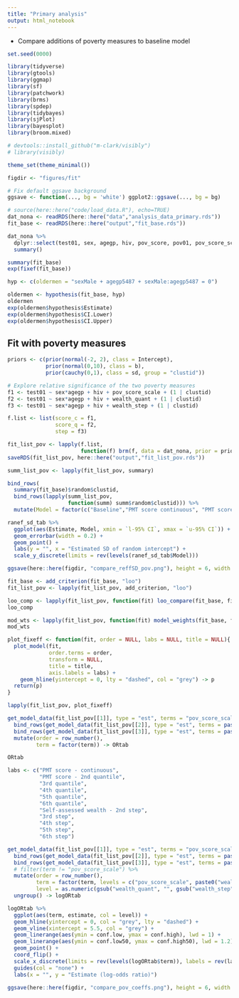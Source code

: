 ```yaml
---
title: "Primary analysis"
output: html_notebook
---
```


+ Compare additions of poverty measures to baseline model 

```r

set.seed(0000)

library(tidyverse)
library(gtools)
library(ggmap)
library(sf)
library(patchwork)
library(brms)
library(spdep)
library(tidybayes)
library(sjPlot)
library(bayesplot)
library(broom.mixed)

# devtools::install_github("m-clark/visibly")
# library(visibly)

theme_set(theme_minimal())

figdir <- "figures/fit"

# Fix default ggsave background
ggsave <- function(..., bg = 'white') ggplot2::ggsave(..., bg = bg)

```

```r

# source(here::here("code/load_data.R"), echo=TRUE)
dat_nona <- readRDS(here::here("data","analysis_data_primary.rds"))
fit_base <- readRDS(here::here("output","fit_base.rds"))

dat_nona %>% 
  dplyr::select(test01, sex, agegp, hiv, pov_score, pov01, pov_score_scale, wealth_quant, wealth_step, know_test, know_trt, know_died) %>% 
  summary()

summary(fit_base)
exp(fixef(fit_base))

```

```r

hyp <- c(oldermen = "sexMale + agegp5487 + sexMale:agegp5487 = 0")

oldermen <- hypothesis(fit_base, hyp)
oldermen
exp(oldermen$hypothesis$Estimate)
exp(oldermen$hypothesis$CI.Lower)
exp(oldermen$hypothesis$CI.Upper)

```

## Fit with poverty measures

```r

priors <- c(prior(normal(-2, 2), class = Intercept),
            prior(normal(0,10), class = b),
            prior(cauchy(0,1), class = sd, group = "clustid"))

```

```r

# Explore relative significance of the two poverty measures
f1 <- test01 ~ sex*agegp + hiv + pov_score_scale + (1 | clustid)
f2 <- test01 ~ sex*agegp + hiv + wealth_quant + (1 | clustid)
f3 <- test01 ~ sex*agegp + hiv + wealth_step + (1 | clustid)

f.list <- list(score_c = f1,
               score_q = f2, 
               step = f3)

fit_list_pov <- lapply(f.list, 
                       function(f) brm(f, data = dat_nona, prior = priors, family = "bernoulli"))
saveRDS(fit_list_pov, here::here("output","fit_list_pov.rds"))

```

```r

summ_list_pov <- lapply(fit_list_pov, summary)

bind_rows(
  summary(fit_base)$random$clustid,
  bind_rows(lapply(summ_list_pov, 
                   function(summ) summ$random$clustid))) %>% 
  mutate(Model = factor(c("Baseline","PMT score continuous", "PMT score quantile", "Self-assessed wealth"))) -> ranef_sd_tab

ranef_sd_tab %>% 
  ggplot(aes(Estimate, Model, xmin = `l-95% CI`, xmax = `u-95% CI`)) +
  geom_errorbar(width = 0.2) +
  geom_point() +
  labs(y = "", x = "Estimated SD of random intercept") +
  scale_y_discrete(limits = rev(levels(ranef_sd_tab$Model)))

ggsave(here::here(figdir, "compare_reffSD_pov.png"), height = 6, width = 6)

```

```r

fit_base <- add_criterion(fit_base, "loo")
fit_list_pov <- lapply(fit_list_pov, add_criterion, "loo")

loo_comp <- lapply(fit_list_pov, function(fit) loo_compare(fit_base, fit, criterion = "loo"))
loo_comp

mod_wts <- lapply(fit_list_pov, function(fit) model_weights(fit_base, fit))
mod_wts

```

```r

plot_fixeff <- function(fit, order = NULL, labs = NULL, title = NULL){
  plot_model(fit, 
             order.terms = order,
             transform = NULL, 
             title = title,
             axis.labels = labs) + 
    geom_hline(yintercept = 0, lty = "dashed", col = "grey") -> p
  return(p)
}

lapply(fit_list_pov, plot_fixeff)

```

```r

get_model_data(fit_list_pov[[1]], type = "est", terms = "pov_score_scale") %>% 
  bind_rows(get_model_data(fit_list_pov[[2]], type = "est", terms = paste0("wealth_quant",2:6))) %>% 
  bind_rows(get_model_data(fit_list_pov[[3]], type = "est", terms = paste0("wealth_step",2:6))) %>% 
  mutate(order = row_number(),
         term = factor(term)) -> ORtab

ORtab

```

```r

labs <- c("PMT score - continuous",
          "PMT score - 2nd quantile",
          "3rd quantile",
          "4th quantile",
          "5th quantile",
          "6th quantile",
          "Self-assessed wealth - 2nd step",
          "3rd step",
          "4th step",
          "5th step",
          "6th step")

get_model_data(fit_list_pov[[1]], type = "est", terms = "pov_score_scale", transform = NULL) %>% 
  bind_rows(get_model_data(fit_list_pov[[2]], type = "est", terms = paste0("wealth_quant",2:6), transform = NULL)) %>% 
  bind_rows(get_model_data(fit_list_pov[[3]], type = "est", terms = paste0("wealth_step",2:6), transform = NULL)) %>%
  # filter(term != "pov_score_scale") %>%
  mutate(order = row_number(),
         term = factor(term, levels = c("pov_score_scale", paste0("wealth_quant",2:6),paste0("wealth_step",2:6))),
         level = as.numeric(gsub("wealth_quant", "", gsub("wealth_step","",term)))) %>% 
  ungroup() -> logORtab

logORtab %>% 
  ggplot(aes(term, estimate, col = level)) +
  geom_hline(yintercept = 0, col = "grey", lty = "dashed") +
  geom_vline(xintercept = 5.5, col = "grey") +
  geom_linerange(aes(ymin = conf.low, ymax = conf.high), lwd = 1) +
  geom_linerange(aes(ymin = conf.low50, ymax = conf.high50), lwd = 1.2) +
  geom_point() +
  coord_flip() +
  scale_x_discrete(limits = rev(levels(logORtab$term)), labels = rev(labs)) +
  guides(col = "none") +
  labs(x = "", y = "Estimate (log-odds ratio)")

ggsave(here::here(figdir, "compare_pov_coeffs.png"), height = 6, width = 6)

```
